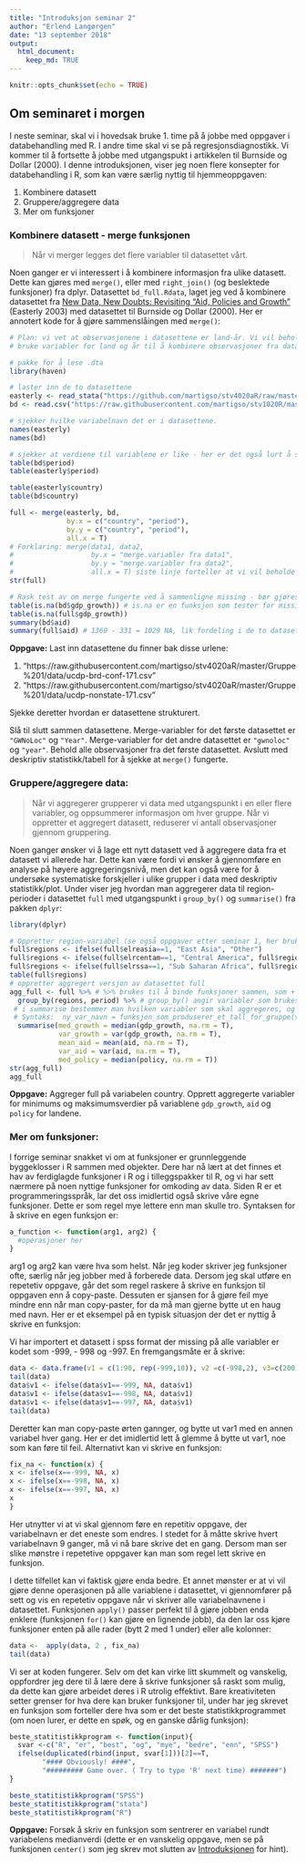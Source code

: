 ```yaml
---
title: "Introduksjon seminar 2"
author: "Erlend Langørgen"
date: "13 september 2018"
output:
  html_document:
    keep_md: TRUE
---
```


```r
knitr::opts_chunk$set(echo = TRUE)
```

## Om seminaret i morgen

I neste seminar, skal vi i hovedsak bruke 1. time på å jobbe med oppgaver i databehandling med R. I andre time skal vi se på regresjonsdiagnostikk. Vi kommer til å fortsette å jobbe med utgangspukt i artikkelen til Burnside og Dollar (2000). I denne introduksjonen, viser jeg noen flere konsepter for databehandling i R, som kan være særlig nyttig til hjemmeoppgaven:

1. Kombinere datasett
2. Gruppere/aggregere data
3. Mer om funksjoner


### Kombinere datasett - merge funksjonen

> Når vi merger legges det flere variabler til datasettet vårt.

Noen ganger er vi interessert i å kombinere informasjon fra ulike datasett. Dette kan gjøres med `merge()`, eller med `right_join()` (og beslektede funksjoner) fra dplyr. Datasettet `bd_full.Rdata`, laget jeg ved å kombinere datasettet fra [New Data, New Doubts: Revisiting  "Aid, Policies and Growth"](https://dataverse.harvard.edu/dataverse/harvard?q=easterly+2003) (Easterly 2003) med datasettet til Burnside og Dollar (2000). Her er annotert kode for å gjøre sammenslåingen med `merge()`:

```r
# Plan: vi vet at observasjonene i datasettene er land-år. Vi vil beholde denne strukturen i data, og vil derfor 
# bruke variabler for land og år til å kombinere observasjoner fra datasettene

# pakke for å lese .dta
library(haven)

# laster inn de to datasettene
easterly <- read_stata("https://github.com/martigso/stv4020aR/raw/master/Gruppe%201/data/NDND.dta")
bd <- read.csv("https://raw.githubusercontent.com/martigso/stv1020R/master/data/aidgrowth.csv")

# sjekker hvilke variabelnavn det er i datasettene.
names(easterly)
names(bd)

# sjekker at verdiene til variablene er like - her er det også lurt å se på kodebok
table(bd$period)
table(easterly$period)

table(easterly$country)
table(bd$country)

full <- merge(easterly, bd, 
              by.x = c("country", "period"), 
              by.y = c("country", "period"), 
              all.x = T)
# Forklaring: merge(data1, data2, 
#                   by.x = "merge.variabler fra data1",
#                   by.y = "merge.variabler fra data2",
#                   all.x = T) siste linje forteller at vi vil beholde alle observasjoner fra datasett 1.
str(full)

# Rask test av om merge fungerte ved å sammenligne missing - bør gjøres grundigere med lignende tabeller/deskriptiv statistikk.
table(is.na(bd$gdp_growth)) # is.na er en funksjon som tester for missing (NA), returnerer TRUE hvis noe er NA
table(is.na(full$gdp_growth))
summary(bd$aid)
summary(full$aid) # 1360 - 331 = 1029 NA, lik fordeling i de to datasettene, ser bra ut.
```


**Oppgave:** Last inn datasettene du finner bak disse urlene:

1. "https://raw.githubusercontent.com/martigso/stv4020aR/master/Gruppe%201/data/ucdp-brd-conf-171.csv"
2. "https://raw.githubusercontent.com/martigso/stv4020aR/master/Gruppe%201/data/ucdp-nonstate-171.csv"

Sjekke deretter hvordan er datasettene strukturert.

Slå til slutt sammen datasettene. Merge-variabler for det første datasettet er `"GWNoLoc"` og `"Year"`. Merge-variabler for det andre datasettet er `"gwnoloc"` og `"year"`. Behold alle observasjoner fra det første datasettet. Avslutt med deskriptiv statistikk/tabell for å sjekke at `merge()` fungerte.


### Gruppere/aggregere data:

> Når vi aggregerer grupperer vi data med utgangspunkt i en eller flere variabler, og oppsummerer informasjon om hver gruppe. Når vi oppretter et aggregert datasett, reduserer vi antall observasjoner gjennom gruppering.

Noen ganger ønsker vi å lage ett nytt datasett ved å aggregere data fra et datasett vi allerede har. Dette kan være fordi vi ønsker å gjennomføre en analyse på høyere aggregeringsnivå, men det kan også være for å undersøke systematiske forskjeller i ulike grupper i data med deskriptiv statistikk/plot. Under viser jeg hvordan man aggregerer data til region-perioder i datasettet `full` med utgangspunkt i `group_by()` og `summarise()` fra pakken `dplyr`:

```r
library(dplyr)

# Oppretter region-variabel (se også oppgaver etter seminar 1, her bruker jeg andre variabler):
full$regions <- ifelse(full$elreasia==1, "East Asia", "Other")
full$regions <- ifelse(full$elrcentam==1, "Central America", full$regions)
full$regions <- ifelse(full$elrssa==1, "Sub Saharan Africa", full$regions)
table(full$regions)
# oppretter aggregert versjon av datasettet full
agg_full <- full %>% # %>% brukes til å binde funksjoner sammen, som + i ggplot. Forteller først navn på data
  group_by(regions, period) %>% # group_by() angir variabler som brukes til å aggregere på
 # i summarise bestemmer man hvilken variabler som skal aggregeres, og hvordan de skal aggregeres
 # Syntaks:  ny_var_navn = funksjon_som_produserer_et_tall_for_gruppe(var_navn)   
  summarise(med_growth = median(gdp_growth, na.rm = T),
            var_growth = var(gdp_growth, na.rm = T),    
            mean_aid = mean(aid, na.rm = T),             
            var_aid = var(aid, na.rm = T),
            med_policy = median(policy, na.rm = T))
str(agg_full)
agg_full
```


**Oppgave:** Aggreger full på variabelen country. Opprett aggregerte variabler for minimums og maksimumsverdier på variablene `gdp_growth`, `aid` og `policy` for landene. 


### Mer om funksjoner:

I forrige seminar snakket vi om at funksjoner er grunnleggende byggeklosser i R sammen med objekter. Dere har nå lært at det finnes et hav av ferdiglagde funksjoner i R og i tilleggspakker til R, og vi har sett nærmere på noen nyttige funksjoner for omkoding av data. Siden R er et programmeringsspråk, lar det oss imidlertid også skrive våre egne funksjoner. Dette er som regel mye lettere enn man skulle tro. Syntaksen for å skrive en egen funksjon er:
```r
a_function <- function(arg1, arg2) {
  #operasjoner her
}
```
arg1 og arg2 kan være hva som helst. Når jeg koder skriver jeg funksjoner ofte, særlig når jeg jobber med å forberede data. Dersom jeg skal utføre en repetetiv oppgave, går det som regel raskere å skrive en funksjon til oppgaven enn å copy-paste. Dessuten er sjansen for å gjøre feil mye mindre enn når man copy-paster, for da må man gjerne bytte ut en haug med navn. Her er et eksempel på en typisk situasjon der det er nyttig å skrive en funksjon:

Vi har importert et datasett i spss format der missing på alle variabler er kodet som -999, - 998 og -997. En fremgangsmåte er å skrive:
```r
data <- data.frame(v1 = c(1:90, rep(-999,10)), v2 =c(-998,2), v3=c(200, 2)) # lager kunstig SPSS datasett
tail(data)
data$v1 <- ifelse(data$v1==-999, NA, data$v1)
data$v1 <- ifelse(data$v1==-998, NA, data$v1)
data$v1 <- ifelse(data$v1==-997, NA, data$v1)
tail(data)
```
Deretter kan man copy-paste ørten gannger, og bytte ut var1 med en annen variabel hver gang. Her er det imidlertid lett å glemme å bytte ut var1, noe som kan føre til feil. Alternativt kan vi skrive en funksjon:
```r
fix_na <- function(x) {
x <- ifelse(x==-999, NA, x)
x <- ifelse(x==-998, NA, x)
x <- ifelse(x==-997, NA, x)
x
}
```

Her utnytter vi at vi skal gjennom føre en repetitiv oppgave, der variabelnavn er det eneste som endres. I stedet for å måtte skrive hvert variabelnavn 9 ganger, må vi nå bare skrive det en gang. Dersom man ser slike mønstre i repetetive oppgaver kan man som regel lett skrive en funksjon.

I dette tilfellet kan vi faktisk gjøre enda bedre. Et annet mønster er at vi vil gjøre denne operasjonen på alle variablene i datasettet, vi gjennomfører på sett og vis en repetetiv oppgave når vi skriver alle variabelnavnene i datasettet. Funksjonen `apply()` passer perfekt til å gjøre jobben enda enklere (funksjonen `for()` kan gjøre en lignende jobb), da den lar oss kjøre funksjoner enten på alle rader (bytt 2 med 1 under) eller alle kolonner:
```r
data <-  apply(data, 2 , fix_na)
tail(data)
```
Vi ser at koden fungerer. Selv om det kan virke litt skummelt og vanskelig, oppfordrer jeg dere til å lære dere å skrive funksjoner så raskt som mulig, da dette kan gjøre arbeidet deres i R utrolig effektivt. Bare kreativiteten setter grenser for hva dere kan bruker funksjoner til, under har jeg skrevet en funksjon som forteller dere hva som er det beste statistikkprogrammet (om noen lurer, er dette en spøk, og en ganske dårlig funksjon):
```r
beste_statitistikkprogram <- function(input){
  svar <-c("R", "er", "best", "og", "mye", "bedre", "enn", "SPSS")
  ifelse(duplicated(rbind(input, svar[1]))[2]==T, 
        "#### Obviously! ####", 
        "######### Game over. ( Try to type 'R' next time) #######")
}

beste_statitistikkprogram("SPSS")
beste_statitistikkprogram("stata")
beste_statitistikkprogram("R")
```


**Oppgave:** Forsøk å skriv en funksjon som sentrerer en variabel rundt variabelens medianverdi (dette er en vanskelig oppgave, men se på funksjonen `center()` som jeg skrev mot slutten av [Introduksjonen](https://github.com/martigso/stv4020aR/blob/master/Gruppe%201/scripts/Introduksjon.md) for hint). 









